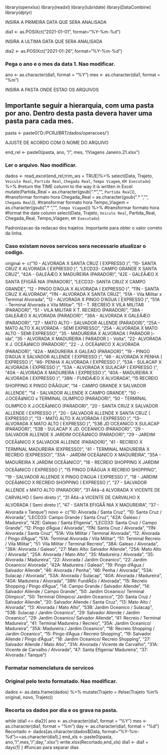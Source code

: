 library(openxlsx)
library(readxl)
library(lubridate)
library(DataCombine)
library(dplyr)

########### INSIRA A PRIMEIRA DATA QUE SERA ANALISADA

dia1 <- as.POSIXct("2021-01-01", format="%Y-%m-%d")

########### INSIRA A ULTIMA DATA QUE SERA ANALISADA

dia2 <- as.POSIXct("2021-01-26", format="%Y-%m-%d")



### Pega o ano e o mes da data 1. Nao modificar.

ano <- as.character(dia1, format = "%Y")
mes <- as.character(dia1, format = "%m")

########### INSIRA A PASTA ONDE ESTAO OS ARQUIVOS
## Importante seguir a hierarquia, com uma pasta por ano. Dentro desta pasta devera haver uma pasta para cada mes.

pasta <- paste0('D:/PCRJ/BRT/dados/operacoes/')

########### AJUSTE DE ACORDO COM O NOME DO ARQUIVO

end_rel <- paste0(pasta, ano, "/", mes, "/Viagens Janeiro.21.xlsx")

### Ler o arquivo. Nao modificar.

dados <- read_excel(end_rel,trim_ws = TRUE)%>%
  select(Data, Trajeto, `Veiculo Real`, `Partida Real`, `Chegada Real`, `Tempo Viagem`, `KM Executado`) %>%
  #return the TIME column to the way it is written in Excel
  mutate(Partida_Real = as.character(gsub(".* ","", `Partida Real`)), #transformar formato hora
         Chegada_Real = as.character(gsub(".* ","", `Chegada Real`)), #transformar formato hora
         Tempo_Viagem = as.character(gsub(".* ","", `Tempo Viagem`))) %>% #transformar formato hora
  #format the date column
  select(Data, Trajeto, `Veiculo Real`, Partida_Real, Chegada_Real, Tempo_Viagem, `KM Executado`)

########### Padronizacao da redacao dos trajetos. Importante para obter o valor correto da linha.
### Caso existam novos servicos sera necessario atualizar o codigo.

original <- c("10 - ALVORADA X SANTA CRUZ ( EXPRESSO )", "10- SANTA CRUZ X ALVORADA ( EXPRESSO )", "LECD33- CAMPO GRANDE X SANTA CRUZ", "42A - GALEÃÆO X MADUREIRA (PARADOR)", "42E - GALEÃÆO X SANTA EFIGÃÅ NIA (PARADOR)", "LECD33- SANTA CRUZ X CAMPO GRANDE", "12 - PINGO D'AGUA X ALVORADA ( EXPRESSO )", "11N - SANTA CRUZ X ALVORADA", "11N - ALVORADA X SANTA CRUZ", "51A - Vila Militar x Terminal Alvorada", "12 - ALVORADA X PINGO D'AGUA ( EXPRESSO )", "51A -  Terminal Alvorada x Vila Militar", "51 - T. RECREIO X VILA MILITAR (PARADOR)", "51 - VILA MILITAR X T. RECREIO (PARADOR)", "38A - GALEÃÆO X ALVORADA (PARADOR)", "38A - ALVORADA X GALEÃÆO (PARADOR)", "27 - MATO ALTO - SALVADOR ALLENDE (PARADOR)", "25A -  MATO ALTO X  ALVORADA -  SEMI EXPRESSO", "25A -  ALVORADA X MATO ALTO -  SEMI EXPRESSO", "35 - MADUREIRA X ALVORADA ( PARADOR )- ida", "35 - ALVORADA  X  MADUREIRA ( PARADOR ) - Volta", "22- ALVORADA X J. OCEÃâNICO (PARADOR)", "22 - J. OCEÃâNICO X ALVORADA (PARADOR)", "42A - MADUREIRA X GALEAO (PARADOR)", "19 - PINGO D'AGUA X SALVADOR ALLENDE ( EXPRESSO )", "46 - ALVORADA X PENHA ( EXPRESSO )", "46- PENHA X ALVORADA ( EXPRESSO )", "53A - SULACAP X ALVORADA ( EXPRESSO )", "53A - ALVORADA X SULACAP ( EXPRESSO )", "40A - ALVORADA X MADUREIRA ( EXPRESSO )", "40A - MADUREIRA X ALVORADA ( EXPRESSO )", "38N - FUNDÃÆO X ALVORADA", "15 RECREIO SHOPPING X PINGO D'ÃÂGUA", "14 - CAMPO GRANDE X SALVADOR ALLENDE", "14 - SALVADOR ALLENDE X CAMPO GRANDE", "50 - J.OCEÃâNICO x TERMINAL OLIMPICO (PARADOR)", "50 - TERMINAL OLIMPICO X J.OCEÃâNICO (PARADOR)", "20 - SANTA CRUZ X SALVADOR ALLENDE ( EXPRESSO )", "20 - SALVADOR ALLENDE X SANTA CRUZ ( EXPRESSO )", "13 - MATO ALTO X ALVORADA ( EXPRESSO )", "13- ALVORADA X  MATO ALTO ( EXPRESSO )", "53B JD OCEANICO X SULACAP (PARADOR)", "53B - SULACAP X JD. OCEANICO (PARADOR)", "29 - SALVADOR ALLENDE X  JARDIM OCEÃâNICO (PARADOR)", "29 -  JARDIM OCEÃâNICO X SALVADOR ALLENDE (PARADOR)", "41 - RECREIO X TERMINAL MADUREIRA (EXPRESSO)", "41 - TERMINAL MADUREIRA X RECREIO (EXPRESSO)", "35A -  JARDIM OCEÃâNICO X MADUREIRA", "35A - MADUREIRA X JARDIM OCEÃâNICO", "18 - RECREIO SHOPPING X JARDIM OCEÃâNICO ( EXPRESSO )", "15 PINGO D'ÃÂGUA X RECREIO SHOPPING", "19 - SALVADOR ALLENDE X PINGO D'AGUA ( EXPRESSO )", "18 - JARDIM OCEÃâNICO X RECREIO SHOPPING ( EXPRESSO )", "27 - SALVADOR ALLENDE x MATO ALTO (PARADOR)", "31 Ã¢â¬â ALVORADA X VICENTE DE CARVALHO ( Semi direto )", "31 Ã¢â¬â VICENTE DE CARVALHO X ALVORADA ( Semi direto )", "47 -  SANTA EFIGÃÅ NIA X MADUREIRA", "37 - Alvorada x Tanque")
novo <- c("10: Alvorada / Santa Cruz", "10: Santa Cruz / Alvorada", "LECD33: Campo Grande / Santa Cruz", "42A: Galeao / Madureira", "42E: Galeao / Santa Efigenia", "LECD33: Santa Cruz / Campo Grande", "12: Pingo d'Água / Alvorada", "11N: Santa Cruz / Alvorada", "11N: Alvorada / Santa Cruz", "51A: Vila Militar / Terminal Alvorada", "12: Alvorada / Pingo d'Água", "51A:  Terminal Alvorada / Vila Militar", "51: Terminal Recreio / Vila Militar", "51: Vila Militar / Terminal Recreio", "38A: Galeao / Alvorada", "38A: Alvorada / Galeao", "27: Mato Alto: Salvador Allende", "25A:  Mato Alto /  Alvorada", "25A:  Alvorada / Mato Alto", "35: Madureira / Alvorada", "35: Alvorada  /  Madureira", "22: Alvorada / Jardim Oceanico", "22: Jardim Oceanico/ Alvorada", "42A: Madureira / Galeao", "19: Pingo d'Água / Salvador Allende", "46: Alvorada / Penha", "46: Penha / Alvorada", "53A: Sulacap / Alvorada", "53A: Alvorada / Sulacap", "40A: Alvorada / Madureira", "40A: Madureira / Alvorada", "38N: FundÃ£o / Alvorada", "15: Recreio Shopping / Pingo d'Água", "14: Campo Grande / Salvador Allende", "14: Salvador Allende / Campo Grande", "50: Jardim Oceanico/ Terminal Olimpico", "50: Terminal Olimpico/ Jardim Oceanico", "20: Santa Cruz / Salvador Allende", "20: Salvador Allende / Santa Cruz", "13: Mato Alto / Alvorada", "13: Alvorada /  Mato Alto", "53B: Jardim Oceanico / Sulacap", "53B: Sulacap / Jardim Oceanico", "29: Salvador Allende /  Jardim Oceanico", "29:  Jardim Oceanico/ Salvador Allende", "41: Recreio / Terminal Madureira", "41: Terminal Madureira / Recreio", "35A:  Jardim Oceanico/ Madureira", "35A: Madureira / Jardim Oceanico", "18: Recreio Shopping / Jardim Oceanico", "15: Pingo d'Água / Recreio Shopping", "19: Salvador Allende / Pingo d'Água", "18: Jardim Oceanico/ Recreio Shopping", "27: Salvador Allende / Mato Alto", "31A: Alvorada / Vicente de Carvalho", "31A: Vicente de Carvalho / Alvorada", "47:  Santa Efigenia/ Madureira", "37: Alvorada / Tanque")

### Formatar nomenclatura de servicos
### Original pelo texto formatado. Nao modificar.
dados <- as.data.frame(dados) %>%
  mutate(Trajeto = ifelse(Trajeto %in% original, novo, Trajeto))


### Recorta os dados por dia e os grava na pasta.

while (dia1 <= dia2){
  ano <- as.character(dia1, format = "%Y")
  mes <- as.character(dia1, format = "%m")
  day <- as.character(dia1, format = "%d")
  Recortado <- dados[as.character(dados$Data, format="%Y-%m-%d")==as.character(dia1),]
  end_xls <- paste0(pasta, ano,"/",mes,"/",day,".xlsx")
  write.xlsx(Recortado,end_xls) 
  dia1 <- dia1 + days(1)
} #funcao para separar dias
